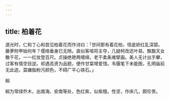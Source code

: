 ```yaml
---
---
---
```

title: 柏着花
---



道光时，仁和丁心和尝见柏着花而作诗曰：「世间那有着花柏，怪底娇红乱深碧。藤萝附甲始何年？缨络垂身已无隙。直似客喧将主夺，几疑柯改还叶易。飘飘天女散千花，一一红妆登百尺。贞操绝艳两缠绵，老干柔条难擘画。美人无计出手攀，过客有情空目逆。却遇高贤为品题，便作甘棠增爱惜。韦偃笔下未能图，孔明庙前无此迹。莫嫌脂粉污颜色，不碍广平心铁石。」

榈

榈为常绿乔木，出南海、安南等处，色红紫，似紫檀。性坚，作床几，颇珍贵。